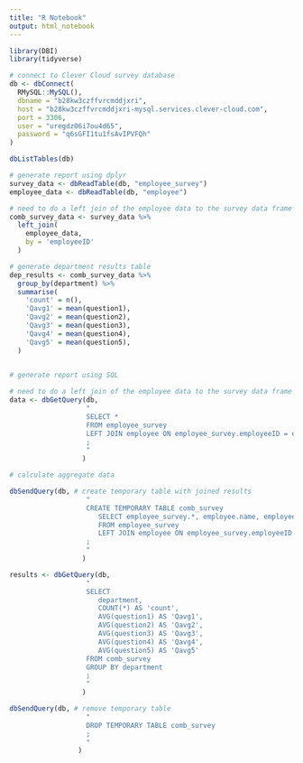 ```yaml
---
title: "R Notebook"
output: html_notebook
---
```


```r
library(DBI)
library(tidyverse)
```

```r
# connect to Clever Cloud survey database
db <- dbConnect(
  RMySQL::MySQL(),
  dbname = "b28kw3czffvrcmddjxri",
  host = "b28kw3czffvrcmddjxri-mysql.services.clever-cloud.com",
  port = 3306,
  user = "uregdz06i7ou4d65",
  password = "q6sGFI1tu1fsAvIPVFQh"
)

dbListTables(db)

```

```r
# generate report using dplyr
survey_data <- dbReadTable(db, "employee_survey")
employee_data <- dbReadTable(db, "employee")

# need to do a left join of the employee data to the survey data frame using employeeID
comb_survey_data <- survey_data %>% 
  left_join(
    employee_data,
    by = 'employeeID'
  )

# generate department results table
dep_results <- comb_survey_data %>% 
  group_by(department) %>% 
  summarise(
    'count' = n(),
    'Qavg1' = mean(question1),
    'Qavg2' = mean(question2),
    'Qavg3' = mean(question3),
    'Qavg4' = mean(question4),
    'Qavg5' = mean(question5),
  )
  
```

```r
# generate report using SQL

# need to do a left join of the employee data to the survey data frame using employeeID
data <- dbGetQuery(db,
                   "
                   SELECT *
                   FROM employee_survey
                   LEFT JOIN employee ON employee_survey.employeeID = employee.employeeID
                   ;
                   "
                  )

# calculate aggregate data

dbSendQuery(db, # create temporary table with joined results
                   "
                   CREATE TEMPORARY TABLE comb_survey
                      SELECT employee_survey.*, employee.name, employee.department
                      FROM employee_survey
                      LEFT JOIN employee ON employee_survey.employeeID = employee.employeeID
                   ;
                   "
                  )

results <- dbGetQuery(db,
                   "
                   SELECT
                      department,
                      COUNT(*) AS 'count',
                      AVG(question1) AS 'Qavg1',
                      AVG(question2) AS 'Qavg2',
                      AVG(question3) AS 'Qavg3',
                      AVG(question4) AS 'Qavg4',
                      AVG(question5) AS 'Qavg5'
                   FROM comb_survey
                   GROUP BY department  
                   ;
                   "
                  )

dbSendQuery(db, # remove temporary table
                   "
                   DROP TEMPORARY TABLE comb_survey
                   ;
                   "
                 )

```
